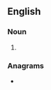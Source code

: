 {{also|exa-metres}}
==English==

===Noun===
{{head|en|noun plural form}}

# {{plural of|exametre|lang=en}}

===Anagrams===
* {{anagrams|en|exa-meters|exameters}}